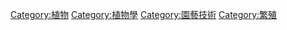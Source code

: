 {{Commonscat|Plant reproduction}}

[[Category:植物|Category:植物]]
[[Category:植物學|Category:植物學]]
[[Category:園藝技術|Category:園藝技術]]
[[Category:繁殖|Category:繁殖]]